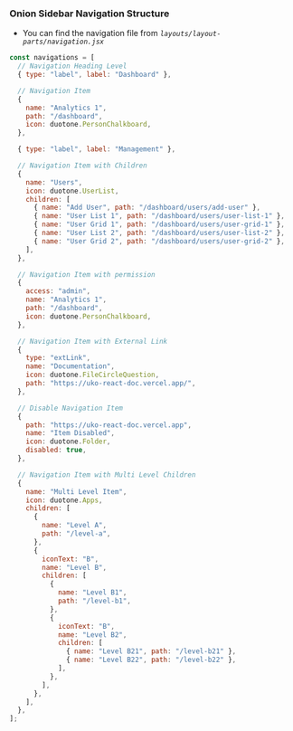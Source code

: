### Onion Sidebar Navigation Structure

- You can find the navigation file from _`layouts/layout-parts/navigation.jsx`_

```js navigation.jsx
const navigations = [
  // Navigation Heading Level
  { type: "label", label: "Dashboard" },

  // Navigation Item
  {
    name: "Analytics 1",
    path: "/dashboard",
    icon: duotone.PersonChalkboard,
  },

  { type: "label", label: "Management" },

  // Navigation Item with Children
  {
    name: "Users",
    icon: duotone.UserList,
    children: [
      { name: "Add User", path: "/dashboard/users/add-user" },
      { name: "User List 1", path: "/dashboard/users/user-list-1" },
      { name: "User Grid 1", path: "/dashboard/users/user-grid-1" },
      { name: "User List 2", path: "/dashboard/users/user-list-2" },
      { name: "User Grid 2", path: "/dashboard/users/user-grid-2" },
    ],
  },

  // Navigation Item with permission
  {
    access: "admin",
    name: "Analytics 1",
    path: "/dashboard",
    icon: duotone.PersonChalkboard,
  },

  // Navigation Item with External Link
  {
    type: "extLink",
    name: "Documentation",
    icon: duotone.FileCircleQuestion,
    path: "https://uko-react-doc.vercel.app/",
  },

  // Disable Navigation Item
  {
    path: "https://uko-react-doc.vercel.app",
    name: "Item Disabled",
    icon: duotone.Folder,
    disabled: true,
  },

  // Navigation Item with Multi Level Children
  {
    name: "Multi Level Item",
    icon: duotone.Apps,
    children: [
      {
        name: "Level A",
        path: "/level-a",
      },
      {
        iconText: "B",
        name: "Level B",
        children: [
          {
            name: "Level B1",
            path: "/level-b1",
          },
          {
            iconText: "B",
            name: "Level B2",
            children: [
              { name: "Level B21", path: "/level-b21" },
              { name: "Level B22", path: "/level-b22" },
            ],
          },
        ],
      },
    ],
  },
];
```
